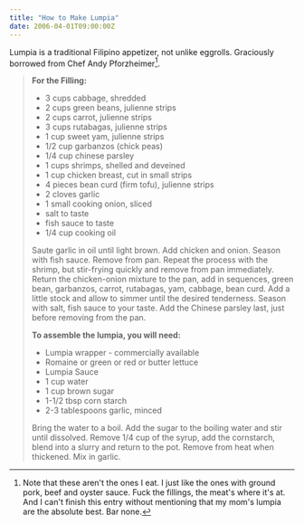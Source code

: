 ```yaml
---
title: "How to Make Lumpia"
date: 2006-04-01T09:00:00Z
---
```


Lumpia is a traditional Filipino appetizer, not unlike eggrolls. Graciously borrowed from Chef Andy Pforzheimer[^1].

> **For the Filling:**
> *   3 cups cabbage, shredded
> *   2 cups green beans, julienne strips
> *   2 cups carrot, julienne strips
> *   3 cups rutabagas, julienne strips
> *   1 cup sweet yam, julienne strips
> *   1/2 cup garbanzos (chick peas)
> *   1/4 cup chinese parsley
> *   1 cups shrimps, shelled and deveined
> *   1 cup chicken breast, cut in small strips
> *   4 pieces bean curd (firm tofu), julienne strips
> *   2 cloves garlic
> *   1 small cooking onion, sliced
> *   salt to taste
> *   fish sauce to taste
> *   1/4 cup cooking oil
>
> Saute garlic in oil until light brown. Add chicken and onion. Season with fish sauce. Remove from pan. Repeat the process with the shrimp, but stir-frying quickly and remove from pan immediately. Return the chicken-onion mixture to the pan, add in sequences, green bean, garbanzos, carrot, rutabagas, yam, cabbage, bean curd. Add a little stock and allow to simmer until the desired tenderness. Season with salt, fish sauce to your taste. Add the Chinese parsley last, just before removing from the pan.
>
> **To assemble the lumpia, you will need:**
> *   Lumpia wrapper - commercially available
> *   Romaine or green or red or butter lettuce
> *   Lumpia Sauce
> *   1 cup water
> *   1 cup brown sugar
> *   1-1/2 tbsp corn starch
> *   2-3 tablespoons garlic, minced
>
> Bring the water to a boil. Add the sugar to the boiling water and stir until dissolved. Remove 1/4 cup of the syrup, add the cornstarch, blend into a slurry and return to the pot. Remove from heat when thickened. Mix in garlic.

[^1]: Note that these aren't the ones I eat. I just like the ones with ground pork, beef and oyster sauce. Fuck the fillings, the meat's where it's at. And I can't finish this entry without mentioning that my mom's lumpia are the absolute best. Bar none.
